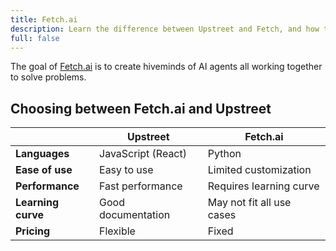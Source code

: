 ```yaml
---
title: Fetch.ai
description: Learn the difference between Upstreet and Fetch, and how to migrate from it if you choose to do so.
full: false
---
```

 
The goal of [Fetch.ai](https://fetch.ai/) is to create hiveminds of AI agents all working together to solve problems.

## Choosing between Fetch.ai and Upstreet

| | Upstreet                      | Fetch.ai                      |
|-|---------------------------|---------------------------|
| **Languages** | JavaScript (React)         | Python  |
| **Ease of use** | Easy to use               | Limited customization      |
| **Performance** | Fast performance           | Requires learning curve    |
| **Learning curve** | Good documentation         | May not fit all use cases  |
| **Pricing** | Flexible         | Fixed  |
